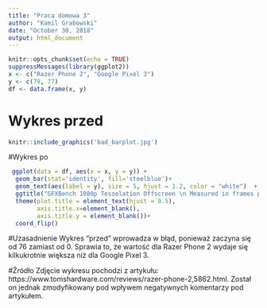 ```yaml
---
title: "Praca domowa 3"
author: "Kamil Grabowski"
date: "October 30, 2018"
output: html_document
---
```


```r
knitr::opts_chunk$set(echo = TRUE)
suppressMessages(library(ggplot2))
x <- c("Razer Phone 2", "Google Pixel 3")
y <- c(79, 77)
df <- data.frame(x, y)
```

# Wykres przed
```r
knitr::include_graphics('bad_barplot.jpg')
```

#Wykres po 
```r
 ggplot(data = df, aes(x = x, y = y)) +
  geom_bar(stat='identity', fill='steelblue')+
  geom_text(aes(label = y), size = 5, hjust = 1.2, color = "white")  +
  ggtitle("GFXBench 1080p Tesselation Offscreen \n Measured in frames per seconds") +
  theme(plot.title = element_text(hjust = 0.5),
        axis.title.x=element_blank(),
        axis.title.y = element_blank())+
  coord_flip()
```

#Uzasadnienie
Wykres "przed" wprowadza w błąd, ponieważ zaczyna się od 76 zamiast od 0. Sprawia to, że wartość dla Razer Phone 2 wydaje się kilkukrotnie większa niż dla Google Pixel 3.

#Źródło
Zdjęcie wykresu pochodzi z artykułu: https://www.tomshardware.com/reviews/razer-phone-2,5862.html. Został on jednak zmodyfikowany pod wpływem negatywnych komentarzy pod artykułem.